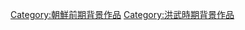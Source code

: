 {{朝鮮王朝背景作品分類導航|背景作品}}

[[Category:朝鮮前期背景作品|Category:朝鮮前期背景作品]]
[[Category:洪武時期背景作品|Category:洪武時期背景作品]]